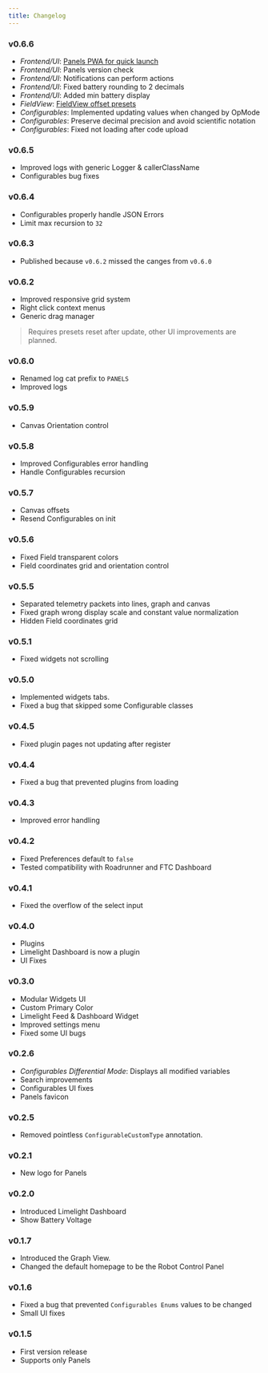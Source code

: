 ```yaml
---
title: Changelog
---
```


### v0.6.6
- *Frontend/UI*: [Panels PWA for quick launch](/docs/panels/overview/)
- *Frontend/UI*: Panels version check
- *Frontend/UI*: Notifications can perform actions
- *Frontend/UI*: Fixed battery rounding to 2 decimals
- *Frontend/UI*: Added min battery display
- *FieldView*: [FieldView offset presets](/docs/panels/fieldview/)
- *Configurables*: Implemented updating values when changed by OpMode
- *Configurables*: Preserve decimal precision and avoid scientific notation
- *Configurables*: Fixed not loading after code upload

### v0.6.5
- Improved logs with generic Logger & callerClassName
- Configurables bug fixes

### v0.6.4
- Configurables properly handle JSON Errors
- Limit max recursion to `32`

### v0.6.3
- Published because `v0.6.2` missed the canges from `v0.6.0`

### v0.6.2
- Improved responsive grid system
- Right click context menus
- Generic drag manager
> Requires presets reset after update, other UI improvements are planned.

### v0.6.0
- Renamed log cat prefix to `PANELS`
- Improved logs

### v0.5.9
- Canvas Orientation control

### v0.5.8
- Improved Configurables error handling
- Handle Configurables recursion

### v0.5.7
- Canvas offsets
- Resend Configurables on init

### v0.5.6
- Fixed Field transparent colors
- Field coordinates grid and orientation control

### v0.5.5
- Separated telemetry packets into lines, graph and canvas
- Fixed graph wrong display scale and constant value normalization
- Hidden Field coordinates grid

### v0.5.1
- Fixed widgets not scrolling

### v0.5.0
- Implemented widgets tabs.
- Fixed a bug that skipped some Configurable classes

### v0.4.5
- Fixed plugin pages not updating after register

### v0.4.4
- Fixed a bug that prevented plugins from loading

### v0.4.3
- Improved error handling

### v0.4.2
- Fixed Preferences default to `false`
- Tested compatibility with Roadrunner and FTC Dashboard

### v0.4.1
- Fixed the overflow of the select input

### v0.4.0
- Plugins
- Limelight Dashboard is now a plugin
- UI Fixes

### v0.3.0
- Modular Widgets UI
- Custom Primary Color
- Limelight Feed & Dashboard Widget
- Improved settings menu
- Fixed some UI bugs

### v0.2.6
- *Configurables Differential Mode*: Displays all modified variables
- Search improvements
- Configurables UI fixes
- Panels favicon

### v0.2.5
- Removed pointless `ConfigurableCustomType` annotation.

### v0.2.1
- New logo for Panels

### v0.2.0
- Introduced Limelight Dashboard
- Show Battery Voltage

### v0.1.7
- Introduced the Graph View.
- Changed the default homepage to be the Robot Control Panel

### v0.1.6
- Fixed a bug that prevented `Configurables Enums` values to be changed
- Small UI fixes

### v0.1.5
- First version release
- Supports only Panels